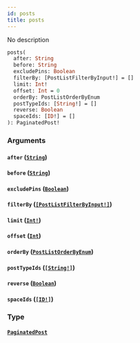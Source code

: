 ```yaml
---
id: posts
title: posts
---
```


No description

```graphql
posts(
  after: String
  before: String
  excludePins: Boolean
  filterBy: [PostListFilterByInput!] = []
  limit: Int!
  offset: Int = 0
  orderBy: PostListOrderByEnum
  postTypeIds: [String!] = []
  reverse: Boolean
  spaceIds: [ID!] = []
): PaginatedPost!

```

### Arguments

#### `after` ([`String`](/graphql/scalars/string))

#### `before` ([`String`](/graphql/scalars/string))

#### `excludePins` ([`Boolean`](/graphql/scalars/boolean))

#### `filterBy` ([`[PostListFilterByInput!]`](/graphql/inputs/post-list-filter-by-input))

#### `limit` ([`Int!`](/graphql/scalars/int))

#### `offset` ([`Int`](/graphql/scalars/int))

#### `orderBy` ([`PostListOrderByEnum`](/graphql/enums/post-list-order-by-enum))

#### `postTypeIds` ([`[String!]`](/graphql/scalars/string))

#### `reverse` ([`Boolean`](/graphql/scalars/boolean))

#### `spaceIds` ([`[ID!]`](/graphql/scalars/id))

### Type

#### [`PaginatedPost`](/graphql/objects/paginated-post)
